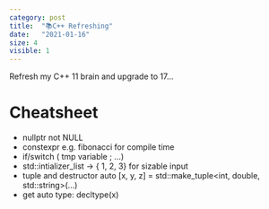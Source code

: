```yaml
---
category: post
title:  "📚C++ Refreshing"
date:   "2021-01-16"
size: 4
visible: 1
---
```


Refresh my C++ 11 brain and upgrade to 17...

# Cheatsheet
+ nullptr not NULL
+ constexpr e.g. fibonacci for compile time
+ if/switch ( tmp variable ; ...)
+ std::intializer_list<int> -> { 1, 2, 3} for sizable input
+ tuple and destructor auto [x, y, z] = std::make_tuple<int, double, std::string>(...)
+ get auto type: decltype(x)
